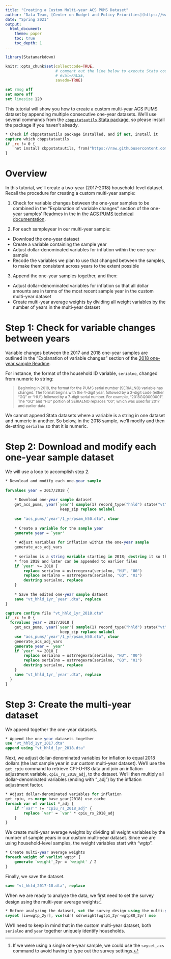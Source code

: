 ```yaml
---
title: "Creating a Custom Multi-year ACS PUMS Dataset"
author: "Data Team, [Center on Budget and Policy Priorities](https://www.cbpp.org)"
date: "Spring 2021"
output: 
  html_document:
    theme: paper
    toc: true
    toc_depth: 1
---
```


```r
library(Statamarkdown)
```

```r
knitr::opts_chunk$set(collectcode=TRUE, 
                      # comment out the line below to execute Stata code
                      # eval=FALSE, 
                      savedo=TRUE)
```

```stata
set rmsg off
set more off
set linesize 120
```

This tutorial will show you how to create a custom multi-year ACS PUMS dataset by appending multiple consecutive one-year datasets. We'll use several commands from the [`cbppstatautils` Stata package](https://github.com/CenterOnBudget/cbpp-stata-utils), so please install the package if you haven't already.

```stata
* Check if cbppstatautils package installed, and if not, install it
capture which cbppstatautils
if _rc != 0 {
	net install cbppstatautils, from("https://raw.githubusercontent.com/CenterOnBudget/cbpp-stata-utils/master/src") replace
}
```


# Overview

In this tutorial, we'll create a two-year (2017-2018) household-level dataset. Recall the procedure for creating a custom multi-year sample:

1. Check for variable changes between the one-year samples to be combined in the “Explanation of variable changes” section of the one-year samples' Readmes in the in the [ACS PUMS technical documentation](https://www.census.gov/programs-surveys/acs/microdata/documentation.html).
  
2. For each sampleyear in our multi-year sample:

  + Download the one-year dataset
  + Create a variable containing the sample year
  + Adjust dollar-denominated variables for inflation within the one-year sample 
  + Recode the variables we plan to use that changed between the samples, to make them consistent across years to the extent possible
  
3. Append the one-year samples together, and then:

  + Adjust dollar-denominated variables for inflation so that all dollar amounts are in terms of the most recent sample year in the custom multi-year dataset
  + Create multi-year average weights by dividing all weight variables by the number of years in the multi-year dataset


# Step 1: Check for variable changes between years

Variable changes between the 2017 and 2018 one-year samples are outlined in the "Explanation of variable changes" section of the [2018 one-year sample Readme](https://www2.census.gov/programs-surveys/acs/tech_docs/pums/ACS2018_PUMS_README.pdf).

For instance, the format of the household ID variable, `serialno`, changed from numeric to string:

><small>Beginning in 2018, the format for the PUMS serial number (SERIALNO) variable has changed. The format begins with the 4-digit year, followed by a 2-digit code (either “GQ” or “HU”) followed by a 7-digit serial number. For example, “2018GQ0000001”. The “GQ” and “HU” portion of SERIALNO replaces “00”, which was used for 2017 and earlier data.</small>

We cannot append Stata datasets where a variable is a string in one dataset and numeric in another. So below, in the 2018 sample, we'll modify and then de-string `serialno` so that it is numeric.


# Step 2: Download and modify each one-year sample dataset

We will use a loop to accomplish step 2.

```stata
* Download and modify each one-year sample
  
forvalues year = 2017/2018 {
	
	* Download one-year sample dataset
	get_acs_pums, year(`year') sample(1) record_type("hhld") state("vt") 	///
				        keep_zip replace nolabel
	
	use "acs_pums/`year'/1_yr/psam_h50.dta", clear
	
	* Create a variable for the sample year
	generate year = `year'
	
	* Adjust variables for inflation within the one-year sample
	generate_acs_adj_vars
	
	* serialno is a string variable starting in 2018; destring it so that files 
	* from 2018 and later can be appended to earlier files
	if `year' >= 2018 {
		replace serialno = ustrregexra(serialno, "HU", "00")
		replace serialno = ustrregexra(serialno, "GQ", "01")
		destring serialno, replace
	}
	
	* Save the edited one-year sample dataset
	save "vt_hhld_1yr_`year'.dta", replace
}
```

```stata
capture confirm file "vt_hhld_1yr_2018.dta"
if _rc != 0 {
  forvalues year = 2017/2018 {
  	get_acs_pums, year(`year') sample(1) record_type("hhld") state("vt") 	///
  				        keep_zip replace nolabel
  	use "acs_pums/`year'/1_yr/psam_h50.dta", clear
  	generate_acs_adj_vars
  	generate year = `year'
  	if `year' >= 2018 {
  		replace serialno = ustrregexra(serialno, "HU", "00")
  		replace serialno = ustrregexra(serialno, "GQ", "01")
  		destring serialno, replace
  	}
  	save "vt_hhld_1yr_`year'.dta", replace
  }
}
```

# Step 3: Create the multi-year dataset

We append together the one-year datasets.

```stata
* Append the one-year datasets together
use "vt_hhld_1yr_2017.dta"
append using "vt_hhld_1yr_2018.dta"
```

Next, we adjust dollar-denominated variables for inflation to equal 2018 dollars (the last sample year in our custom multi-year dataset). We'll use the `get_cpiu` command to retrieve CPI-U-RS data and join an inflation adjustment variable, `cpiu_rs_2018_adj`, to the dataset. We'll then multiply all dollar-denominated variables (ending with "_adj") by the inflation adjustment factor.

```stata
* Adjust dollar-denominated variables for inflation
get_cpiu, rs merge base_year(2018) use_cache
foreach var of varlist *_adj {
	if "`var'" != "cpiu_rs_2018_adj" {
		replace `var' = `var' * cpiu_rs_2018_adj
	}
}
```

We create multi-year average weights by dividing all weight variables by the number of sample years in our custom multi-year dataset. Since we are using household-level samples, the weight variables start with "wgtp".

```stata
* Create multi-year average weights
foreach weight of varlist wgtp* {
	generate `weight'_2yr = `weight' / 2
}
```

Finally, we save the dataset.

```stata
save "vt_hhld_2017-18.dta", replace
```

When we are ready to analyze the data, we first need to set the survey design using the multi-year average weights:[^1]

```stata
* Before analyzing the dataset, set the survey design using the multi-year average weights
svyset [iw=wgtp_2yr], vce(sdr) sdrweight(wgtp1_2yr-wgtp80_2yr) mse
```

We'll need to keep in mind that in the custom multi-year dataset, both `serialno` and `year` together uniquely identify households.


[^1]: If we were using a single one-year sample, we could use the `svyset_acs` command to avoid having to type out the survey settings.
